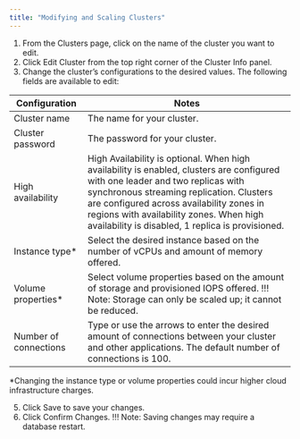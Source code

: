 ```yaml
---
title: "Modifying and Scaling Clusters"
---
```


1. From the Clusters page, click on the name of the cluster you want to edit.
2. Click Edit Cluster from the top right corner of the Cluster Info panel.
3. Change the cluster’s configurations to the desired values. The following fields are available to edit:

| Configuration | Notes |
| ------------- | ----- |
| Cluster name  | The name for your cluster. |
| Cluster password | The password for your cluster. |
| High availability | High Availability is optional. When high availability is enabled, clusters are configured with one leader and two replicas with synchronous streaming replication. Clusters are configured across availability zones in regions with availability zones. When high availability is disabled, 1 replica is provisioned. |
| Instance type* | Select the desired instance based on the number of vCPUs and amount of memory offered. |
| Volume properties* | Select volume properties based on the amount of storage and provisioned IOPS offered. !!! Note: Storage can only be scaled up; it cannot be reduced. |
| Number of connections | Type or use the arrows to enter the desired amount of connections between your cluster and other applications. The default number of connections is 100. |

*Changing the instance type or volume properties could incur higher cloud infrastructure charges.

5. Click Save to save your changes.
6. Click Confirm Changes. !!! Note: Saving changes may require a database restart.

